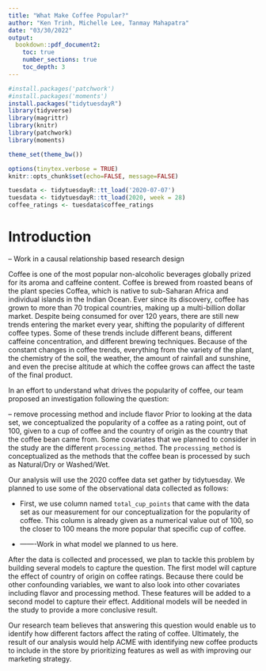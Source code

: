 ```yaml
---
title: "What Make Coffee Popular?"
author: "Ken Trinh, Michelle Lee, Tanmay Mahapatra"
date: "03/30/2022"
output:
  bookdown::pdf_document2: 
    toc: true
    number_sections: true
    toc_depth: 3
---
```


\newpage
\setcounter{page}{1}
```r
#install.packages('patchwork')
#install.packages('moments')
install.packages("tidytuesdayR")
library(tidyverse) 
library(magrittr)
library(knitr)
library(patchwork)
library(moments)

theme_set(theme_bw())

options(tinytex.verbose = TRUE)
knitr::opts_chunk$set(echo=FALSE, message=FALSE)
```


```r
tuesdata <- tidytuesdayR::tt_load('2020-07-07')
tuesdata <- tidytuesdayR::tt_load(2020, week = 28)
coffee_ratings <- tuesdata$coffee_ratings
```


# Introduction
-- Work in a causal relationship based research design


Coffee is one of the most popular non-alcoholic beverages globally prized for its aroma and caffeine content. Coffee is brewed from roasted beans of the plant species Coffea, which is native to sub-Saharan Africa and individual islands in the Indian Ocean. Ever since its discovery, coffee has grown to more than 70 tropical countries, making up a multi-billion dollar market. Despite being consumed for over 120 years, there are still new trends entering the market every year, shifting the popularity of different coffee types. Some of these trends include different beans, different caffeine concentration, and different brewing techniques. Because of the constant changes in coffee trends, everything from the variety of the plant, the chemistry of the soil, the weather, the amount of rainfall and sunshine, and even the precise altitude at which the coffee grows can affect the taste of the final product. 

In an effort to understand what drives the popularity of coffee, our team proposed an investigation following the question:

\begin{quote}
  \textit{How does the country of origin affect the popularity of a coffee?}
\end{quote}

-- remove processing method and include flavor
Prior to looking at the data set, we conceptualized the popularity of a coffee as a rating point, out of 100, given to a cup of coffee and the country of origin as the country that the coffee bean came from. Some covariates that we planned to consider in the study are the different `processing_method`. The `processing_method` is conceptualized as the methods that the coffee bean is processed by such as Natural/Dry or Washed/Wet.  

Our analysis will use the 2020 coffee data set gather by tidytuesday\footnote{Rfordatascience. (2020). Tidytuesday/readme.md at master · rfordatascience/tidytuesday. 
GitHub. Retrieved March 23, 2022, from 
https://github.com/rfordatascience/tidytuesday/blob/master/data/2020/2020-07-  
07/readme.md}. We planned to use some of the observational data collected as follows:

* First, we use column named `total_cup_points` that came with the data set as our measurement for our conceptualization for the popularity of coffee. This column is already given as a numerical value out of 100, so the closer to 100 means the more popular that specific cup of coffee.

* -------Work in what model we planned to us here.


After the data is collected and processed, we plan to tackle this problem by building several models to capture the question. The first model will capture the effect of country of origin on coffee ratings. Because there could be other confounding variables, we want to also look into other covariates including flavor and processing method. These features will be added to a second model to capture their effect. Additional models will be needed in the study to provide a more conclusive result.

Our research team believes that answering this question would enable us to identify how different factors affect the rating of coffee. Ultimately, the result of our analysis would help ACME with identifying new coffee products to include in the store by prioritizing features as well as with improving our marketing strategy.


